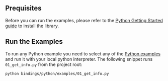 ## Prequisites

Before you can run the examples, please refer to the [Python Getting Started guide](./../getting_started/python) to install
the library.

## Run the Examples

To run any Python example you need to select any of the
[Python examples](https://github.com/iotaledger/iota.rs/tree/dev/bindings/python/examples) and run it with your local
python interpreter. The following snippet runs `01_get_info.py` from the project root:

```bash
python bindings/python/examples/01_get_info.py
```
